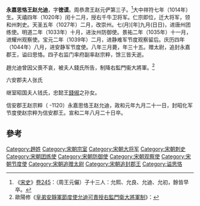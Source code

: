 {{refimprove|time=2016-11-18T09:03:21+00:00}}
'''永嘉思恪王赵允迪'''{{BD|1014年||1048年|}}，字'''徳谟'''。周恭肃王赵元俨第三子。<ref>《[[宋史|宋史]]》[[:s:宋史/卷245|卷245]]：（周王元儼）子十三人：允熙、允良、允迪、允初，餘皆早卒。</ref>大中祥符七年（1014年）生。天禧四年（1020年）闰十二月，授右千牛卫将军。仁宗即位，迁大将军，领和州刺史。天圣五年（1027年）二月，改崇州。七(月)[年]九月(日日)，进唐州团练使。明道二年（1033年）十月，进汝州防御使。景祐二年（1035年）十一月，进耀州观察使。宝元二年（1039年）二月，进静难军节度观察留后。庆历四年（1044年）八月，进安静军节度使。八年三月薨，年三十五。赠太尉，追封永嘉郡王，谥曰思恪。四子右监门率府副率赵宗粹，馀三皆夭逝。

趙允迪曾因父喪不哀，被夫人錢氏所告，制降右監門衞大將軍。<ref>歐陽修《[[s:歐陽修集/卷081#【皇弟安靜軍節度使允迪可責授右監門衛大將軍制】|皇弟安靜軍節度使允迪可責授右監門衛大將軍制]]》：</ref>

六安郡夫人张氏

继室昭国夫人钱氏，忠懿王[[錢俶|錢俶]]之孙女。

信安郡王赵宗粹（ -1120）永嘉思恪王赵允迪，政和元年九月二十一日，封昭化军节度使赵宗粹为信安郡王。宣和二年八月二十日卒。

==參考==
{{reflist}}

[[Category:趙姓|Category:趙姓]]
[[Category:宋朝宗室|Category:宋朝宗室]]
[[Category:宋朝大将军|Category:宋朝大将军]]
[[Category:宋朝刺史|Category:宋朝刺史]]
[[Category:宋朝团练使|Category:宋朝团练使]]
[[Category:宋朝防御使|Category:宋朝防御使]]
[[Category:宋朝观察使|Category:宋朝观察使]]
[[Category:宋朝节度使|Category:宋朝节度使]]
[[Category:宋朝追赠太尉|Category:宋朝追赠太尉]]
[[Category:宋朝追封郡王|Category:宋朝追封郡王]]
[[Category:谥思恪|Category:谥思恪]]